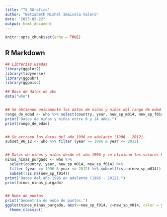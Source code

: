 ---
title: "T5_RGrafico"
author: "Betzabeth Mishel Imaicela Valero"
date: "2023-02-22"
output: html_document
---

```{r setup, include=FALSE}
knitr::opts_chunk$set(echo = TRUE)
```

## R Markdown


```{r cars}

## Librerias usadas
library(ggplot2)
library(tidyverse)
library(ggpubr)
library(ggpmisc)

## Base de datos de who 
data("who")


## Se obtienen unicamente los datos de niñas y niños del rango de edad pedido (0 y 14 años) 
rango_de_edad <- who %>% select(country, year, new_sp_m014, new_sp_f014) 
print("Datos de niñas y niños entre 0 y 14 años.")
print(rango_de_edad)


## Se extraen los datos del año 1996 en adelante (1996 - 2012).
subset_96_12 <- who %>% filter (year >= 1996 & year <= 2012)


## Datos de niños y niñas desde el año 1996 y se eliminan los valores NA 
ninos_ninas_purgado <- who %>% 
  select(country, year, new_sp_m014, new_sp_f014) %>% 
  filter (year >= 1996 & year <= 2012) %>% subset(!is.na(new_sp_m014)) %>%
  subset(!is.na(new_sp_f014)) 
print("Datos del año 1996 en adelante (1996 - 2012).")
print(ninos_ninas_purgado)


## Nube de puntos.
print("Geometría de nube de puntos.")
ggplot(ninos_ninas_purgado, aes(x=new_sp_f014, y=new_sp_m014, color = year)) + geom_point() +
  theme_classic()

```
